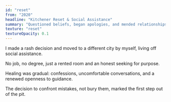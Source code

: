 ```yaml
---
id: "reset"
from: "2020"
headline: "Kitchener Reset & Social Assistance"
summary: "Questioned beliefs, began apologies, and mended relationships."
texture: "reset"
textureOpacity: 0.1
---
```

I made a rash decision and moved to a different city by myself, living off social assistance.

No job, no degree, just a rented room and an honest seeking for purpose.

Healing was gradual: confessions, uncomfortable conversations, and a renewed openness to guidance.

The decision to confront mistakes, not bury them, marked the first step out of the pit.